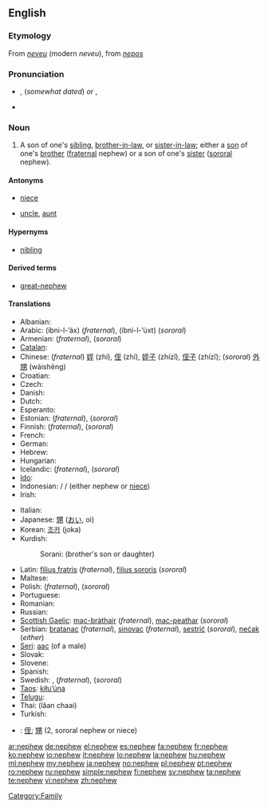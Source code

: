 ==English==

===Etymology===
From {{etyl|fro}} ''[[neveu]]'' (modern ''neveu''), from {{etyl|la}} ''[[nepos]]''

===Pronunciation===
* {{a|RP}} {{IPA|/ˈnɛv.ju/}}, {{SAMPA|/nEvju/}} (''somewhat dated'') ''or'' {{IPA|/ˈnɛf.ju/}}, {{SAMPA|/nEfju/}}
* {{audio|en-us-nephew.ogg|Audio (US)}}

===Noun===
{{wikipedia}}
{{en-noun}}

# A son of one's [[sibling]], [[brother-in-law]], or [[sister-in-law]]; either a [[son]] of one's [[brother]] ([[fraternal]] nephew) or a son of one's [[sister]] ([[sororal]] nephew).

====Antonyms====
* {{italbrac|with regards to gender}} [[niece]]
* {{italbrac|with regards to ancestry}} [[uncle]], [[aunt]]

====Hypernyms====
* [[nibling]]

====Derived terms====
* [[great-nephew]]

====Translations====
{{trans-top|fraternal or sororal nephew}}
* Albanian: {{t-|sq|nip|m|xs=Albanian}}
* Arabic: {{Arab|[[ابن الاخ]]}} (íbni-l-’áx) {{m}} (''fraternal''), {{Arab|[[ابن الاخت]]}} (íbni-l-’úxt) {{m}} (''sororal'')
* Armenian: {{t-|hy|եղբորորդի|tr=eġborordi|xs=Armenian}} (''fraternal''), {{t-|hy|քրոջ որդի|tr=k'roǰ ordi|xs=Armenian}} (''sororal'')
* [[Catalan]]: {{t|ca|nebot|m}}
* Chinese: (''fraternal'') [[姪]] (zhí), [[侄]] (zhí), [[姪子]] (zhízǐ), [[侄子]] (zhízǐ); (''sororal'') [[外甥]] (wàishēng)
* Croatian: {{t|hr|sinovac}}
* Czech: {{t+|cs|synovec|m}}
* Danish: {{t-|da|nevø|c}}
* Dutch: {{t+|nl|neef|m}}
* Esperanto: {{t-|eo|nevo|xs=Esperanto}}
* Estonian: {{t-|et|vennapoeg}} (''fraternal''), {{t-|et|õepoeg}} (''sororal'')
* Finnish: {{t-|fi|veljenpoika}} (''fraternal''), {{t-|fi|sisarenpoika}} (''sororal'')
* French: {{t+|fr|neveu|m}}
* German: {{t+|de|Neffe|m}}
* Hebrew: {{he-translation|אחיין|akhyán}} {{m}}
* Hungarian: {{t+|hu|unokaöcs}}
* Icelandic: {{t|is|bróðursonur|m}}  (''fraternal''),  {{t|is|systursonur|m}} (''sororal'')
* [[Ido]]: {{t+|io|nevulo|xs=Ido}}
* Indonesian: {{t|id|keponakan|xs=Indonesian}} / {{t|id|kemenakan|xs=Indonesian}} / {{t|id|misan|xs=Indonesian}} (either nephew or [[niece]])
* Irish: {{t-|ga|nia|m|xs=Irish}}
{{trans-mid}}
* Italian: {{t+|it|nipote|m}}
* Japanese: [[甥]] ([[おい]], oi)
* Korean: [[조카]] (joka)
* Kurdish:
*: Sorani: {{t|ku|برازا|tr=birazá|sc=ku-Arab}} (brother's son or daughter)
* Latin: [[filius fratris]] (''fraternal''), [[filius sororis]] (''sororal'')
* Maltese: {{t|mt|nepputi|m|xs=Maltese}}
* Polish: {{t+|pl|bratanek|m}} (''fraternal''), {{t+|pl|siostrzeniec|m}} (''sororal'')
* Portuguese: {{t+|pt|sobrinho|m}}
* Romanian: {{t|ro|nepot|m}}
* Russian: {{t+|ru|племянник|m|tr=plemjánnik}}
* [[Scottish Gaelic]]: [[mac-bràthair]] {{m}} (''fraternal''),  [[mac-peathar]] {{m}} (''sororal'')
* Serbian: [[bratanac]] (''fraternal''), [[sinovac]] (''fraternal''), [[sestrić]] (''sororal''), [[nećak]] (''either'')
* [[Seri]]: [[aac]] (of a male)
* Slovak: {{t-|sk|synovec|m}}
* Slovene: {{t+|sl|nečak|m}}
* Spanish: {{t+|es|sobrino|m}}
* Swedish: {{t+|sv|nevö|c}}, {{t+|sv|brorson|c}} (''fraternal''), {{t+|sv|systerson|c}} (''sororal'')
* [[Taos]]: [[kìłu’úna]]
* [[Telugu]]: {{t|te|మేనల్లుడు}}
* Thai: {{Thai|[[หลานชาย]]}} (lăan chaai)
* Turkish: {{t+|tr|yeğen}}
{{trans-bottom}}

{{checktrans-top}}
* {{ttbc|CJKV Characters}}: [[侄]]; [[甥]] (2, sororal nephew or niece)
{{checktrans-bottom}}

[[Category:Family]]

[[ar:nephew]]
[[de:nephew]]
[[el:nephew]]
[[es:nephew]]
[[fa:nephew]]
[[fr:nephew]]
[[ko:nephew]]
[[io:nephew]]
[[it:nephew]]
[[lo:nephew]]
[[la:nephew]]
[[hu:nephew]]
[[ml:nephew]]
[[my:nephew]]
[[ja:nephew]]
[[no:nephew]]
[[pl:nephew]]
[[pt:nephew]]
[[ro:nephew]]
[[ru:nephew]]
[[simple:nephew]]
[[fi:nephew]]
[[sv:nephew]]
[[ta:nephew]]
[[te:nephew]]
[[vi:nephew]]
[[zh:nephew]]